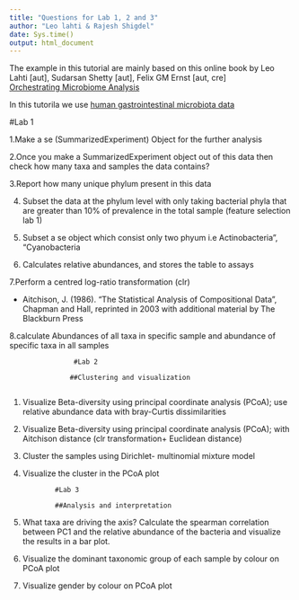 ```yaml
---
title: "Questions for Lab 1, 2 and 3"
author: "Leo lahti & Rajesh Shigdel"
date: Sys.time()
output: html_document
---
```


The example in this tutorial are mainly based on this online book by Leo Lahti [aut], Sudarsan Shetty [aut], Felix GM Ernst [aut, cre]        
[Orchestrating Microbiome Analysis](https://microbiome.github.io/OMA/)

In this tutorila we use [human gastrointestinal microbiota data](https://www.microbiomeatlas.org/)



   #Lab 1
   
1.Make a se (SummarizedExperiment) Object for the further analysis 

 
2.Once you make a SummarizedExperiment object out of this data then check how many taxa and samples the data contains? 


3.Report how many unique phylum present in this data


4. Subset the data at the phylum level with only taking bacterial phyla that are greater than 10% of prevalence in the total sample (feature selection lab 1)


5. Subset a se object which consist only two phyum i.e Actinobacteria", "Cyanobacteria

 
6. Calculates relative abundances, and stores the table to assays


7.Perform a centred log-ratio transformation (clr)

* Aitchison, J. (1986). “The Statistical Analysis of Compositional Data”, Chapman and Hall, reprinted in 2003 with additional material by The Blackburn Press 


8.calculate Abundances of all taxa in specific sample and abundance of specific taxa in all samples




                    #Lab 2 
  
                   ##Clustering and visualization
                   
 1. Visualize Beta-diversity using principal coordinate analysis (PCoA); use relative abundance data with bray-Curtis dissimilarities


2.  Visualize Beta-diversity using principal coordinate analysis (PCoA); with Aitchison distance (clr transformation+ Euclidean distance)


 3. Cluster the samples using Dirichlet- multinomial mixture model 


 4. Visualize the cluster in the PCoA plot




                #Lab 3 
                
                ##Analysis and interpretation 

 1. What taxa are driving the axis? Calculate the spearman correlation between PC1 and the relative abundance of the bacteria and visualize the results in a bar plot.


 2. Visualize the dominant taxonomic group of each sample by colour on PCoA plot 

 3. Visualize gender by colour on PCoA plot 




